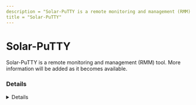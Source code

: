 ```yaml
---
description = "Solar-PuTTY is a remote monitoring and management (RMM) tool. More information will be added as it becomes available."
title = "Solar-PuTTY"
---
```




# Solar-PuTTY

Solar-PuTTY is a remote monitoring and management (RMM) tool. More information will be added as it becomes available.

### Details
<Details author={""}
         category={""}
         created={""}
         website={""}
         lastModified={""}
         privileges={""}
         free={ "" }
         verification={""}
/>

#### Installation Paths
<Card code={ ["C:\\Program Files\\Solar-Putty-v4\\*", "*\\Solar-Putty-v4\\*", "*\\Solar-PuTTY.exe"] }/>





### Forensic Artifacts








### Detections
- Detects potential processes activity of Solar-PuTTY RMM tool
  - [Sigma Rule](https://github.com/magicsword-io/LOLRMM/blob/main/detections/sigma/solar-putty_processes_sigma.yml)


